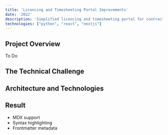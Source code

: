 ```yaml
---
title: 'Licencing and Timesheeting Portal Improvements'
date: '2022'
description: 'Simplified licencing and timesheeting portal for contractors'
technologies: ["python", "react", "nextjs"] 
---
```



## Project Overview

To Do

## The Technical Challenge

## Architecture and Technologies

## Result

- MDX support
- Syntax highlighting
- Frontmatter metadata 